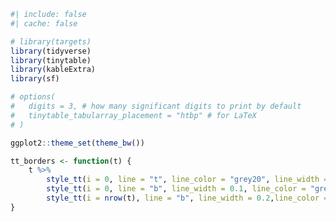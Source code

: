 <!-- Include at the start of every doc -->

```r
#| include: false
#| cache: false

# library(targets)
library(tidyverse)
library(tinytable)
library(kableExtra)
library(sf)

# options(
# 	digits = 3, # how many significant digits to print by default
# 	tinytable_tabularray_placement = "htbp" # for LaTeX
# )

ggplot2::theme_set(theme_bw())

tt_borders <- function(t) {
	t %>%
		style_tt(i = 0, line = "t", line_color = "grey20", line_width = 0.8) %>% 
		style_tt(i = 0, line = "b", line_width = 0.1, line_color = "grey20") %>% 
		style_tt(i = nrow(t), line = "b", line_width = 0.2,line_color = "grey20")
}
```
